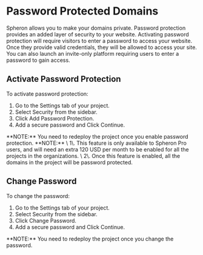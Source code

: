 
# Password Protected Domains

Spheron allows you to make your domains private. Password protection provides an added layer of security to your website. Activating password protection will require visitors to enter a password to access your website. Once they provide valid credentials, they will be allowed to access your site. You can also launch an invite-only platform requiring users to enter a password to gain access.

## Activate Password Protection

To activate password protection:
1. Go to the Settings tab of your project.
2. Select Security from the sidebar.
3. Click Add Password Protection.
4. Add a secure password and Click Continue.

<Callout type="info">
  **NOTE:** You need to redeploy the project once you enable password protection.
</Callout>

<Callout type="info">
  **NOTE:** \
  1\. This feature is only available to Spheron Pro users, and will need an extra 120 USD per month to be enabled for all the projects in the organizations. \
  2\. Once this feature is enabled, all the domains in the project will be password protected.
</Callout>

## Change Password

To change the password:
1. Go to the Settings tab of your project.
2. Select Security from the sidebar.
3. Click Change Password.
4. Add a secure password and Click Continue.

<Callout type="info">
  **NOTE:** You need to redeploy the project once you change the password.
</Callout>

